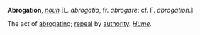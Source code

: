 '''Abrogation''', ''[[noun (part of speech)|noun]]'' [L. ''abrogatio'', fr. ''abrogare'': cf. F. ''abrogation''.]

The act of [[abrogating]]; [[repeal]] by [[authority]]. ''[[Hume (source)|Hume]].''